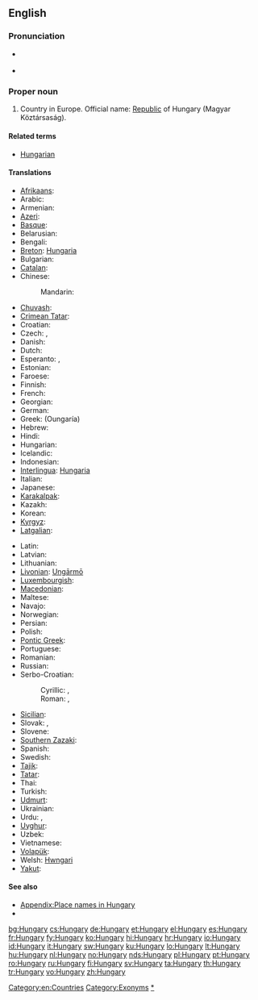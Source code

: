 ==English==

===Pronunciation===
* {{a|UK|US}} {{IPA|/ˈhʌŋ.ɡə.ɹi/}}
* {{audio|en-us-Hungary.ogg|Audio (US)}}

===Proper noun===
{{wikipedia}}
{{en-proper noun}}

# Country in Europe. Official name: [[republic|Republic]] of Hungary (Magyar Köztársaság).

====Related terms====
* [[Hungarian]]

====Translations====
{{trans-top|the country}}
* [[Afrikaans]]: {{t|af|Hongarye}}
* Arabic: {{t|ar|المجر|m|tr=al-májar}}
* Armenian: {{t-|hy|Հունգարիա|tr=Hungaria}}
* [[Azeri]]: {{t|az|Macarıstan|xs=Azeri}}
* [[Basque]]: {{t+|eu|Hungaria|xs=Basque}}
* Belarusian: {{t|be|Венгрыя|f|tr=Vénhryja|xs=Belarusian}}
* Bengali: {{t|bn|হাঙ্গেরি|tr=hāṅgēri|sc=Beng|xs=Bengali}}
* [[Breton]]: [[Hungaria]]
* Bulgarian: {{t+|bg|Унгария|f}}
* [[Catalan]]: {{t+|ca|Hongria|f}}
* Chinese:
*: Mandarin: {{t-|cmn|匈牙利|tr=Xiōngyálì|sc=Hani}}
* [[Chuvash]]: {{tø|cv|Венгри|tr=Vengri|sc=Cyrl}}
* [[Crimean Tatar]]: {{tø|crh|Macaristan}}
* Croatian: {{t|hr|Mađarska|f}}
* Czech: {{t+|cs|Maďarsko|n}}, {{t|cs|Uhry|p}} {{qualifier|before 1918}}
* Danish: {{t+|da|Ungarn}}
* Dutch: {{t+|nl|Hongarije|n}}
* Esperanto: {{t-|eo|Hungario|xs=Esperanto}}, {{t-|eo|Hungarujo|xs=Esperanto}}
* Estonian: {{t+|et|Ungari}}
* Faroese: {{t-|fo|Ungarn|xs=Faroese}}
* Finnish: {{t+|fi|Unkari}}
* French: {{t+|fr|Hongrie|f}}
* Georgian: {{t|ka|უნგრეთი|tr=ungreti|sc=Geor|xs=Georgian}}
* German: {{t+|de|Ungarn|n}}
* Greek: {{t+|el|Ουγγαρία|f}} (Oungaría)
* Hebrew: {{t+|he|הונגריה|f|tr=Hungarya}}
* Hindi: {{t+|hi|हंगरी|tr=haṅgarī|xs=Hindi}}
* Hungarian: {{t+|hu|Magyarország}}
* Icelandic: {{t+|is|Ungverjaland|n}}
* Indonesian: {{t-|id|Hongaria|xs=Indonesian}}
* [[Interlingua]]: [[Hungaria]]
* Italian: {{t+|it|Ungheria|f}}
* Japanese: {{t+|ja|ハンガリー|tr=Hangarī}}
* [[Karakalpak]]: {{tø|kaa|Vengriya}}
* Kazakh: {{t|kk|Мажарстан|tr=Mažarstán|sc=Cyrl|xs=Kazakh}}
* Korean: {{t+|ko|헝가리|tr=Heonggari|sc=Hang}}
* [[Kyrgyz]]: {{t-|ky|Венгрия|tr=Véngrija|sc=Cyrl|xs=Kyrgyz}}
* [[Latgalian]]: {{tø|ltg|Vengreja|f}}
{{trans-mid}}
* Latin: {{t-|la|Hungaria|f}}
* Latvian: {{t+|lv|Ungārija|f|xs=Latvian}}
* Lithuanian: {{t+|lt|Vengrija|f|xs=Lithuanian}}
* [[Livonian]]: [[Ungārmō]]
* [[Luxembourgish]]: {{t|lb|Ungarn|n}}
* [[Macedonian]]: {{t+|mk|Унгарија|f|tr=Ungárija}}
* Maltese: {{t-|mt|l-Ungerija|xs=Maltese}}
* Navajo: {{tø|nv|Hángewii}}
* Norwegian: {{t+|no|Ungarn}}
* Persian: {{t+|fa|مجارستان|tr=Majârestân}}
* Polish: {{t+|pl|Węgry|p}}
* [[Pontic Greek]]: {{tø|pnt|Ουγγαρία}}
* Portuguese: {{t+|pt|Hungria|f}}
* Romanian: {{t+|ro|Ungaria|f}}
* Russian: {{t+|ru|Венгрия|f|tr=Véngrija}}
* Serbo-Croatian:
*: Cyrillic: {{t|sh|Мађарска|f|alt=Ма̏ђарска|sc=Cyrl|xs=Serbo-Croatian}}, {{t|sh|Маџарска|f|alt=Ма̏џарска|sc=Cyrl|xs=Serbo-Croatian}}
*: Roman: {{t|sh|Mađarska|f|alt=Mȁđarskā|xs=Serbo-Croatian}}, {{t|sh|Madžarska|f|alt=Mȁdžarskā|xs=Serbo-Croatian}}
* [[Sicilian]]: {{t-|scn|Unghirìa|f|xs=Sicilian}}
* Slovak: {{t-|sk|Maďarsko|n}}, {{t|sk|Uhorsko|n}} {{qualifier|before 1918}}
* Slovene: {{t+|sl|Madžarska|f}}
* [[Southern Zazaki]]: {{tø|diq|Macarıstan}}
* Spanish: {{t+|es|Hungría|f}}
* Swedish: {{t+|sv|Ungern}}
* [[Tajik]]: {{t|tg|Маҷористон|tr=Madjoriston|sc=Cyrl|xs=Tajik}}
* [[Tatar]]: {{t-|tt|Венгрия|tr=Vengrija|sc=Cyrl|xs=Tatar}}
* Thai: {{t|th|ฮังการี|tr=hanggaaree}}
* Turkish: {{t+|tr|Macaristan}}
* [[Udmurt]]: {{tø|udm|Венгрия}}
* Ukrainian: {{t|uk|Угорщина|f|tr=Uhórščyna|xs=Ukrainian}}
* Urdu: {{t-|ur|مجارستان|tr=majāristān|xs=Urdu}}, {{t|ur|ہنگری|tr=haṅgarī|xs=Urdu}}
* [[Uyghur]]: {{t-|ug|ۋېنگرىيە|sc=ug-Arab|xs=Uyghur}}
* Uzbek: {{t|uz|Vengriya|xs=Uzbek}}
* Vietnamese: {{t-|vi|Hungary|xs=Vietnamese}}
* [[Volapük]]: {{t+|vo|Macarän|xs=Volapük}}
* Welsh: [[Hwngari]]
* [[Yakut]]: {{tø|sah|Мадьаар Сирэ|tr=Mad'aar Sire|sc=Cyrl}}
{{trans-bottom}}

====See also====
* [[Appendix:Place names in Hungary]]
* {{list|en|countries of Europe}}

[[Category:en:Countries]]
[[Category:Exonyms]]
[[Category:en:Hungary|*]]

[[bg:Hungary]]
[[cs:Hungary]]
[[de:Hungary]]
[[et:Hungary]]
[[el:Hungary]]
[[es:Hungary]]
[[fr:Hungary]]
[[fy:Hungary]]
[[ko:Hungary]]
[[hi:Hungary]]
[[hr:Hungary]]
[[io:Hungary]]
[[id:Hungary]]
[[it:Hungary]]
[[sw:Hungary]]
[[ku:Hungary]]
[[lo:Hungary]]
[[lt:Hungary]]
[[hu:Hungary]]
[[nl:Hungary]]
[[no:Hungary]]
[[nds:Hungary]]
[[pl:Hungary]]
[[pt:Hungary]]
[[ro:Hungary]]
[[ru:Hungary]]
[[fi:Hungary]]
[[sv:Hungary]]
[[ta:Hungary]]
[[th:Hungary]]
[[tr:Hungary]]
[[vo:Hungary]]
[[zh:Hungary]]